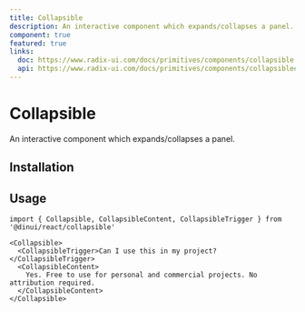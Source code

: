 ```yaml
---
title: Collapsible
description: An interactive component which expands/collapses a panel.
component: true
featured: true
links:
  doc: https://www.radix-ui.com/docs/primitives/components/collapsible
  api: https://www.radix-ui.com/docs/primitives/components/collapsible#api-reference
---
```


# Collapsible

An interactive component which expands/collapses a panel.


<Example path="ui/collapsible-demo" />

## Installation


<InstallationGuide path="ui/collapsible" />

## Usage

```tsx
import { Collapsible, CollapsibleContent, CollapsibleTrigger } from '@dinui/react/collapsible'
```

```tsx
<Collapsible>
  <CollapsibleTrigger>Can I use this in my project?</CollapsibleTrigger>
  <CollapsibleContent>
    Yes. Free to use for personal and commercial projects. No attribution required.
  </CollapsibleContent>
</Collapsible>
```
